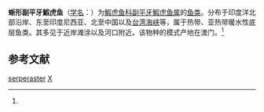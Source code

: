 {{Speciesbox
| taxon = Parapocryptes serperaster
| binomial_authority = (Richardson, 1846)<ref name='id8404'>{{cite web| url =http://www.bioinfo.cn/db05/BjdwSpecies.php?action=view&id=8404| title =蜥形副平牙鰕虎鱼| work =《中国动物物种编目数据库》| publisher =中国科学院微生物研究所| author =中国科学院动物研究所| accessdate =2009-04-16| deadurl =yes| archiveurl =https://web.archive.org/web/20160305053558/http://www.bioinfo.cn/db05/BjdwSpecies.php?action=view&id=8404| archivedate =2016-03-05| df =}}</ref>
}}

'''蜥形副平牙鰕虎鱼'''（[[学名|学名]]：{{lang|la|''Parapocryptes serperaster''}}）为[[鰕虎鱼科|鰕虎鱼科]][[副平牙鰕虎鱼属|副平牙鰕虎鱼属]]的[[鱼类|鱼类]]。分布于印度洋北部沿岸、东至印度尼西亚、北至中国以及[[台湾海峡|台湾海峡]]等，属于热带、亚热带暖水性底层鱼类。其多见于近岸滩涂以及河口附近。该物种的模式产地在澳门。<ref name='id8404'/>

== 参考文献 ==
{{reflist}}
{{Taxonbar|from=Q604311}}

[[Category:副平牙鰕虎鱼属|serperaster]]
[[Category:1846年描述的鱼类|X]]


{{鱸形目小作品}}